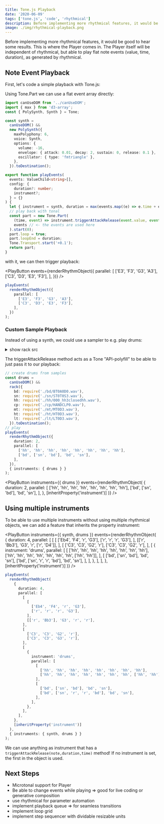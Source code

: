 ```yaml
---
title: Tone.js Playback
date: '2020-06-09'
tags: ['tone.js', 'code', 'rhythmical']
description: Before implementing more rhythmical features, it would be good to hear some results. This is where the Player comes in.
image: ./img/rhythmical-playback.png
---
```



Before implementing more rhythmical features, it would be good to hear some results. This is where the Player comes in.
The Player itself will be independent of rhythmical, but able to play flat note events (value, time, duration), as generated by rhythmical.

## Note Event Playback

First, let's code a simple playback with Tone.js:

Using Tone.Part we can use a flat event array directly:

```ts
import canUseDOM from '../canUseDOM';
import { max } from 'd3-array';
const { PolySynth, Synth } = Tone;

const synth =
  canUseDOM() &&
  new PolySynth({
    maxPolyphony: 6,
    voice: Synth,
    options: {
      volume: -16,
      envelope: { attack: 0.01, decay: 2, sustain: 0, release: 0.1 },
      oscillator: { type: 'fmtriangle' },
    },
  }).toDestination();

export function playEvents(
  events: ValueChild<string>[],
  config: {
    duration?: number;
    instrument?;
  } = {}
) {
  let { instrument = synth, duration = max(events.map((e) => e.time + e.duration)) } = config;
  // play back with tonal
  const part = new Tone.Part(
    (time, event) => instrument.triggerAttackRelease(event.value, event.duration, time),
    events // <- the events are used here
  ).start(0);
  part.loop = true;
  part.loopEnd = duration;
  Tone.Transport.start('+0.1');
  return part;
}
```

with it, we can then trigger playback:

<PlayButton
  events={renderRhythmObject({
    parallel: [
      ['E3', 'F3', 'G3', 'A3'],
      ['C3', 'D3', 'E3', 'F3'],
    ],
  })}
/>

```ts
playEvents(
  renderRhythmObject({
    parallel: [
      ['E3', 'F3', 'G3', 'A3'],
      ['C3', 'D3', 'E3', 'F3'],
    ],
  })
);
```

### Custom Sample Playback

Instead of using a synth, we could use a sampler to e.g. play drums:

<details>
  <summary>show rack src</summary>

```ts
export function rack(samples: { [key: string]: any }, options = {}) {
  options = { volume: -12, attack: 0.05, ...options };
  let players = new Tone.Players(samples, options);

  const s = {
    customSymbols: Object.keys(samples),
    triggerAttackRelease: (key, duration, time, velocity) => {
      if (!players.has(key)) {
        console.warn(`key ${key} not found for playback`);
        return;
      }
      const player = players.get(key);
      player.start(time);
      player.stop(time + duration);
    },
    connect: (dest) => {
      players.connect(dest);
      return s;
    },
    toMaster: () => {
      players.toDestination();
      return s;
    },
  };
  return s;
}
```

</details>

The triggerAttackRelease method acts as a Tone "API-polyfill" to be able to just pass it to our playback:

```ts
// create drums from samples
const drums =
  canUseDOM() &&
  rack({
    bd: require('./bd/BT0A0D0.wav'),
    sn: require('./sn/ST0T0S3.wav'),
    hh: require('./hh/000_hh3closedhh.wav'),
    cp: require('./cp/HANDCLP0.wav'),
    mt: require('./mt/MT0D3.wav'),
    ht: require('./ht/HT0D3.wav'),
    lt: require('./lt/LT0D3.wav'),
  }).toDestination();
// play
playEvents(
  renderRhythmObject({
    duration: 2,
    parallel: [
      ['hh', 'hh', 'hh', 'hh', 'hh', 'hh', 'hh', 'hh'],
      ['bd', ['sn', 'bd'], 'bd', 'sn'],
    ],
  }),
  { instruments: { drums } }
);
```

<PlayButton
  instruments={{ drums }}
  events={renderRhythmObject(
    {
      duration: 2,
      parallel: [
        ['hh', 'hh', 'hh', 'hh', 'hh', 'hh', 'hh', 'hh'],
        ['bd', ['sn', 'bd'], 'bd', 'sn'],
      ],
    },
    [inheritProperty('instrument')]
  )}
/>

## Using multiple instruments

To be able to use multiple instruments without using multiple rhythmical objects, we can add a feature that inherits the property instrument:

<PlayButton
  instruments={{ synth, drums }}
  events={renderRhythmObject(
    {
      duration: 4,
      parallel: [
        [
          [
            ['Eb4', 'F4', 'r', 'G3'],
            ['r', 'r', 'r', 'G3'],
          ],
          [['r', 'Bb3'], 'G3', 'r', ['r', 'D4']],
        ],
        [
          ['C3', 'C3', 'G2', 'r'],
          ['C3', 'C3', 'G2', 'r'],
        ],
        [
          {
            instrument: 'drums',
            parallel: [
              [
                ['hh', 'hh', 'hh', 'hh', 'hh', 'hh', 'hh', 'hh'],
                ['hh', 'hh', 'hh', 'hh', 'hh', 'hh', 'hh', ['hh', 'hh']],
              ],
              [
                ['bd', ['sn', 'bd'], 'bd', 'sn'],
                ['bd', ['sn', 'r', 'r', 'bd'], 'bd', 'sn'],
              ],
            ],
          },
        ],
      ],
    },
    [inheritProperty('instrument')]
  )}
/>

```ts
playEvents(
  renderRhythmObject(
    {
      duration: 4,
      parallel: [
        [
          [
            ['Eb4', 'F4', 'r', 'G3'],
            ['r', 'r', 'r', 'G3'],
          ],
          [['r', 'Bb3'], 'G3', 'r', 'r'],
        ],
        [
          ['C3', 'C3', 'G2', 'r'],
          ['C3', 'C3', 'G3', 'r'],
        ],
        [
          {
            instrument: 'drums',
            parallel: [
              [
                ['hh', 'hh', 'hh', 'hh', 'hh', 'hh', 'hh', 'hh'],
                ['hh', 'hh', 'hh', 'hh', 'hh', 'hh', 'hh', ['hh', 'hh']],
              ],
              [
                ['bd', ['sn', 'bd'], 'bd', 'sn'],
                ['bd', ['sn', 'r', 'r', 'bd'], 'bd', 'sn'],
              ],
            ],
          },
        ],
      ],
    },
    [inheritProperty('instrument')]
  ),
  { instruments: { synth, drums } }
);
```

We can use anything as instrument that has a `triggerAttackRelease(note,duration,time)` method!
If no instrument is set, the first in the object is used.

## Next Steps

- Microtonal support for Player
- Be able to change events while playing => good for live coding or generative composition
- use rhythmical for parameter automation
- implement playback queue => for seamless transitions
- implement loop grid
- implement step sequencer with dividable resizable units
